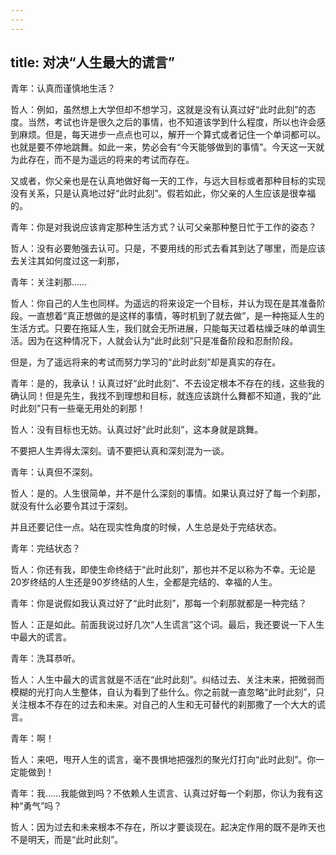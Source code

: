 ```yaml
---
---
---
```

title: 对决“人生最大的谎言”
---

青年：认真而谨慎地生活？

哲人：例如，虽然想上大学但却不想学习，这就是没有认真过好“此时此刻”的态度。当然，考试也许是很久之后的事情，也不知道该学到什么程度，所以也许会感到麻烦。但是，每天进步一点点也可以，解开一个算式或者记住一个单词都可以。也就是要不停地跳舞。如此一来，势必会有“今天能够做到的事情”。今天这一天就为此存在，而不是为遥远的将来的考试而存在。

又或者，你父亲也是在认真地做好每一天的工作，与远大目标或者那种目标的实现没有关系，只是认真地过好“此时此刻”。假若如此，你父亲的人生应该是很幸福的。

青年：你是对我说应该肯定那种生活方式？认可父亲那种整日忙于工作的姿态？

哲人：没有必要勉强去认可。只是，不要用线的形式去看其到达了哪里，而是应该去关注其如何度过这一刹那，

青年：关注刹那……

哲人：你自己的人生也同样。为遥远的将来设定一个目标，并认为现在是其准备阶段。一直想着“真正想做的是这样的事情，等时机到了就去做”，是一种拖延人生的生活方式。只要在拖延人生，我们就会无所进展，只能每天过着枯燥乏味的单调生活。因为在这种情况下，人就会认为“此时此刻”只是准备阶段和忍耐阶段。

但是，为了遥远将来的考试而努力学习的“此时此刻”却是真实的存在。

青年：是的，我承认！认真过好“此时此刻”、不去设定根本不存在的线，这些我的确认同！但是先生，我找不到理想和目标，就连应该跳什么舞都不知道，我的“此时此刻”只有一些毫无用处的刹那！

哲人：没有目标也无妨。认真过好“此时此刻”，这本身就是跳舞。

不要把人生弄得太深刻。请不要把认真和深刻混为一谈。

青年：认真但不深刻。

哲人：是的。人生很简单，并不是什么深刻的事情。如果认真过好了每一个刹那，就没有什么必要令其过于深刻。

并且还要记住一点。站在现实性角度的时候，人生总是处于完结状态。

青年：完结状态？

哲人：你还有我，即使生命终结于“此时此刻”，那也并不足以称为不幸。无论是20岁终结的人生还是90岁终结的人生，全都是完结的、幸福的人生。

青年：你是说假如我认真过好了“此时此刻”，那每一个刹那就都是一种完结？

哲人：正是如此。前面我说过好几次“人生谎言”这个词。最后，我还要说一下人生中最大的谎言。

青年：洗耳恭听。

哲人：人生中最大的谎言就是不活在“此时此刻”。纠结过去、关注未来，把微弱而模糊的光打向人生整体，自认为看到了些什么。你之前就一直忽略“此时此刻”，只关注根本不存在的过去和未来。对自己的人生和无可替代的刹那撒了一个大大的谎言。

青年：啊！

哲人：来吧，甩开人生的谎言，毫不畏惧地把强烈的聚光灯打向“此时此刻”。你一定能做到！

青年：我……我能做到吗？不依赖人生谎言、认真过好每一个刹那，你认为我有这种“勇气”吗？

哲人：因为过去和未来根本不存在，所以才要谈现在。起决定作用的既不是昨天也不是明天，而是“此时此刻”。